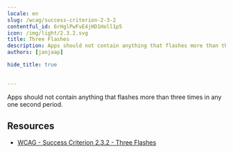 ```yaml
---
locale: en
slug: /wcag/success-criterion-2-3-2
contentful_id: 6rHglPwFvE4jHD1Holl1p5
icon: /img/light/2.3.2.svg
title: Three Flashes
description: Apps should not contain anything that flashes more than three times in any one second period.
authors: [janjaap]

hide_title: true

	
---
```


<Hero
  title="Three Flashes"
  icon="/img/light/2.3.2.svg"
  prefix="Success Criterion 2.3.2"
  suffix="Level AAA"
/>

Apps should not contain anything that flashes more than three times in any one second period.

## Resources

- [WCAG - Success Criterion 2.3.2 - Three Flashes](https://www.w3.org/TR/WCAG22/#three-flashes)